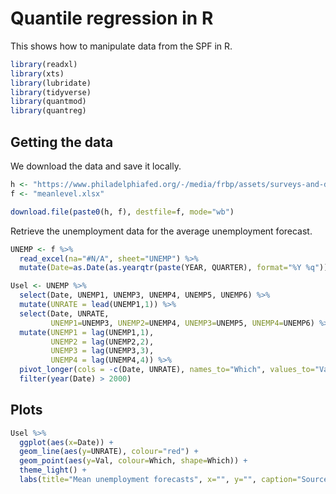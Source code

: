 # Quantile regression in R

This shows how to manipulate data from the SPF in R.

```r
library(readxl)
library(xts)
library(lubridate)
library(tidyverse)
library(quantmod)
library(quantreg)
```

## Getting the data

We download the data and save it locally.

```r
h <- "https://www.philadelphiafed.org/-/media/frbp/assets/surveys-and-data/survey-of-professional-forecasters/historical-data/"
f <- "meanlevel.xlsx"

download.file(paste0(h, f), destfile=f, mode="wb")
```

Retrieve the unemployment data for the average unemployment forecast.
```r
UNEMP <- f %>%
  read_excel(na="#N/A", sheet="UNEMP") %>% 
  mutate(Date=as.Date(as.yearqtr(paste(YEAR, QUARTER), format="%Y %q"))) 

Usel <- UNEMP %>% 
  select(Date, UNEMP1, UNEMP3, UNEMP4, UNEMP5, UNEMP6) %>%
  mutate(UNRATE = lead(UNEMP1,1)) %>%
  select(Date, UNRATE, 
         UNEMP1=UNEMP3, UNEMP2=UNEMP4, UNEMP3=UNEMP5, UNEMP4=UNEMP6) %>%
  mutate(UNEMP1 = lag(UNEMP1,1), 
         UNEMP2 = lag(UNEMP2,2), 
         UNEMP3 = lag(UNEMP3,3), 
         UNEMP4 = lag(UNEMP4,4)) %>%
  pivot_longer(cols = -c(Date, UNRATE), names_to="Which", values_to="Val") %>%
  filter(year(Date) > 2000)
```

## Plots

```r
Usel %>% 
  ggplot(aes(x=Date)) + 
  geom_line(aes(y=UNRATE), colour="red") + 
  geom_point(aes(y=Val, colour=Which, shape=Which)) +
  theme_light() + 
  labs(title="Mean unemployment forecasts", x="", y="", caption="Source: SPF")
```
